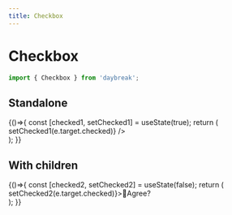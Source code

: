 ```yaml
---
title: Checkbox
---
```



# Checkbox

```javascript
import { Checkbox } from 'daybreak';
```

## Standalone

<Playground>
  {()=>{
    const [checked1, setChecked1] = useState(true);
    return (
      <div>
        <Checkbox checked={checked1} onChange={(e) => setChecked1(e.target.checked)} />
      </div>
    );
  }}
</Playground>

## With children

<Playground>
  {()=>{
    const [checked2, setChecked2] = useState(false);
    return (
      <div>
        <Checkbox checked={checked2} onChange={(e) => setChecked2(e.target.checked)}>🤔️Agree?</Checkbox>
      </div>
    );
  }}
</Playground>
